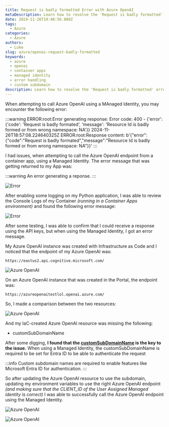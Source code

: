 ```yaml
---
title: Request is badly formatted Error with Azure OpenAI
metaDescription: Learn how to resolve the 'Request is badly formatted' error when using Azure OpenAI with Managed Identity in a container app.
date: 2024-11-26T19:48:56.888Z
tags:
  - Azure
categories:
  - Azure
authors:
  - Luke
slug: azure/openai-request-badly-formatted
keywords:
  - azure
  - openai
  - container apps
  - managed identity
  - error handling
  - custom subdomain
description: Learn how to resolve the 'Request is badly formatted' error when using Azure OpenAI with Managed Identity in a container app.
---
```


When attempting to call Azure OpenAI using a MAnaged Identity, you may encounter the following error:

:::warning
ERROR:root:Error generating response: Error code: 400 - {'error': {'code': 'Request is badly formated', 'message': 'Resource Id is badly formed or from wrong namespace: NA'}}
2024-11-26T18:57:08.224640325Z ERROR:root:Response content: b'{"error":{"code":"Request is badly formated","message":"Resource Id is badly formed or from wrong namespace: NA"}}'
:::

I had issues, when attempting to call the Azure OpenAI endpoint from a container app, using a Managed Identity. The error message that was getting returned to my App was:

:::warning
An error generating a reponse.
:::

![Error](images/App_AnErrorGeneratingReponse.png)

After enabling some logging on my Python application, I was able to review the Console Logs of my Container _(running in a Container Apps environment)_ and found the following error message:

![Error](images/Container_ErrorGenertingResponse.png)

After some testing, I was able to confirm that I could receive a response using the API keys, but when using the Managed Identity, I got an error message.

My Azure OpenAI instance was created with Infrastructure as Code and I noticed that the endpoint of my Azure OpenAI was:

```plaintext
https://eastus2.api.cognitive.microsoft.com/
```

![Azure OpenAI](images/AzureOpenAI_Bad_CognitiveServicesEndpoint.png)

On an Azure OpenAI instance that was created in the Portal, the endpoint was:

```plaintext
https://azureopenaitestlol.openai.azure.com/
```

So, I made a comparison between the two resources:

![Azure OpenAI](images/AzureOpenAI_Diff_CognitiveServicesEndpoint.png)

And my IaC-created Azure OpenAI resource was missing the following: 

* customSubDomainName

After some digging, **I found that the [customSubDomainName](https://learn.microsoft.com/azure/ai-services/cognitive-services-custom-subdomains?WT.mc_id=AZ-MVP-5004796) is the key to the issue.** When using a Managed Identity, the customSubDomainName is required to be set for Entra ID to be able to authenticate the request

:::info
Custom subdomain names are required to enable features like Microsoft Entra ID for authentication.
:::

So after updating the Azure OpenAI resource to use the subdomain, updating my environment variables to use the right Azure OpenAI endpoint _(and making sure that the CLIENT_ID of the User Assigned Managed identity is correct)_ I was able to successfully call the Azure OpenAI endpoint using the Managed Identity.

![Azure OpenAI](images/App_SuccessfulTest.png)


![Azure OpenAI](/images/ContainerApp_EnvironmentVariabnles.png)
